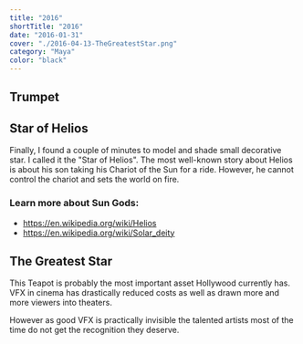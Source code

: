 ```yaml
---
title: "2016"
shortTitle: "2016"
date: "2016-01-31"
cover: "./2016-04-13-TheGreatestStar.png"
category: "Maya"
color: "black"
---
```

## Trumpet

## Star of Helios
Finally, I found a couple of minutes to model and shade small decorative star. I called it the "Star of Helios". The most well-known story about Helios is about his son taking his Chariot of the Sun for a ride. However, he cannot control the chariot and sets the world on fire.

### Learn more about Sun Gods:

- https://en.wikipedia.org/wiki/Helios
- https://en.wikipedia.org/wiki/Solar_deity

## The Greatest Star
This Teapot is probably the most important asset Hollywood currently has. VFX in cinema has drastically reduced costs as well as drawn more and more viewers into theaters.

However as good VFX is practically invisible the talented artists most of the time do not get the recognition they deserve.
